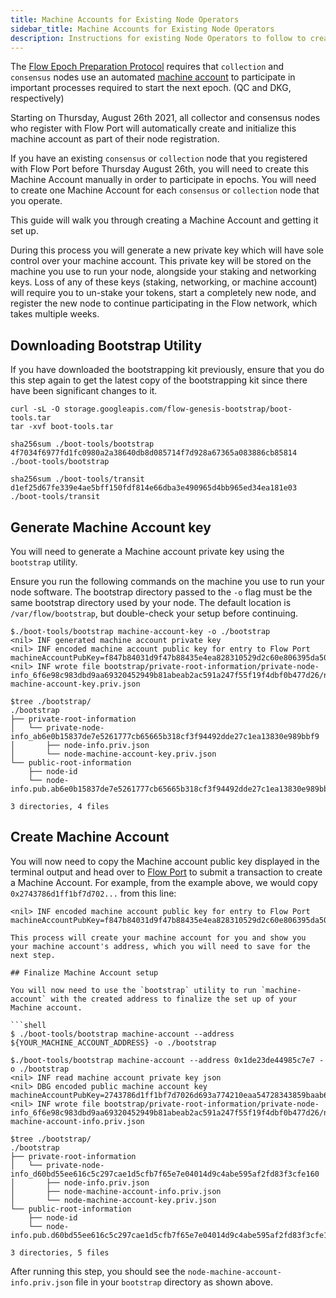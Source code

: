 ```yaml
---
title: Machine Accounts for Existing Node Operators
sidebar_title: Machine Accounts for Existing Node Operators
description: Instructions for existing Node Operators to follow to create a machine account for their collection or consensus nodes.
---
```


The [Flow Epoch Preparation Protocol](/staking/epoch-preparation/) requires that 
`collection` and `consensus` nodes use an automated [machine account](/staking/qc-dkg/#machine-accounts) 
to participate in important processes required to start the next epoch. (QC and DKG, respectively)

Starting on Thursday, August 26th 2021, all collector and consensus nodes who register with Flow Port will 
automatically create and initialize this machine account as part of their node registration.

If you have an existing `consensus` or `collection` node that you registered with Flow Port before Thursday August 26th,
you will need to create this Machine Account manually in order to participate in epochs.
You will need to create one Machine Account for each `consensus` or `collection` node that you operate.

This guide will walk you through creating a Machine Account and getting it set up.

<Callout type="warning">
  During this process you will generate a new private key which will have sole control over your machine account.
  This private key will be stored on the machine you use to run your node, alongside your staking and networking keys.
  Loss of any of these keys (staking, networking, or machine account) will require you to un-stake your tokens, start a completely new node, and register the new node to continue participating in the Flow network, which takes multiple weeks.
</Callout>

## Downloading Bootstrap Utility

<Callout type="warning">
  If you have downloaded the bootstrapping kit previously, ensure that you do
  this step again to get the latest copy of the bootstrapping kit since there
  have been significant changes to it.
</Callout>

```shell
curl -sL -O storage.googleapis.com/flow-genesis-bootstrap/boot-tools.tar
tar -xvf boot-tools.tar
```

```shell:title=CheckSHA256
sha256sum ./boot-tools/bootstrap
4f7034f6977fd1fc0980a2a38640db8d085714f7d928a67365a083886cb85814  ./boot-tools/bootstrap

sha256sum ./boot-tools/transit
d1ef25d67fe339e4ae5bff150fdf814e66dba3e490965d4bb965ed34ea181e03  ./boot-tools/transit
```

## Generate Machine Account key

You will need to generate a Machine account private key using the `bootstrap` utility.

<Callout type="warning">

  Ensure you run the following commands on the machine you use to run your node software.
  The bootstrap directory passed to the `-o` flag must be the same bootstrap directory used by your node.
  The default location is `/var/flow/bootstrap`, but double-check your setup before continuing.

</Callout>

```shell:title=GenerateMachineAccountKey
$./boot-tools/bootstrap machine-account-key -o ./bootstrap
<nil> INF generated machine account private key
<nil> INF encoded machine account public key for entry to Flow Port machineAccountPubKey=f847b84031d9f47b88435e4ea828310529d2c60e806395da50d3dd0dd2f32e2de336fb44eb06488645673850897d7cc017701d7e6272a1ab7f2f125aede46363e973444a02038203e8
<nil> INF wrote file bootstrap/private-root-information/private-node-info_6f6e98c983dbd9aa69320452949b81abeab2ac591a247f55f19f4dbf0b477d26/node-machine-account-key.priv.json

$tree ./bootstrap/
./bootstrap
├── private-root-information
│   └── private-node-info_ab6e0b15837de7e5261777cb65665b318cf3f94492dde27c1ea13830e989bbf9
│       ├── node-info.priv.json
│       └── node-machine-account-key.priv.json
└── public-root-information
    ├── node-id
    └── node-info.pub.ab6e0b15837de7e5261777cb65665b318cf3f94492dde27c1ea13830e989bbf9.json

3 directories, 4 files
```

## Create Machine Account

You will now need to copy the Machine account public key displayed in the terminal output and head over to [Flow Port](/flow-port/staking-guide/#existing-node-operators) to submit a transaction to create a Machine Account. For example, from the example above, we would copy `0x2743786d1ff1bf7d702...` from this line:

```shell:title=Example
<nil> INF encoded machine account public key for entry to Flow Port machineAccountPubKey=f847b84031d9f47b88435e4ea828310529d2c60e806395da50d3dd0dd2f32e2de336fb44eb06488645673850897d7cc017701d7e6272a1ab7f2f125aede46363e973444a02038203e8```

This process will create your machine account for you and show you your machine account's address, which you will need to save for the next step.

## Finalize Machine Account setup

You will now need to use the `bootstrap` utility to run `machine-account` with the created address to finalize the set up of your Machine account.

```shell
$ ./boot-tools/bootstrap machine-account --address ${YOUR_MACHINE_ACCOUNT_ADDRESS} -o ./bootstrap
```

```shell:title=Example
$./boot-tools/bootstrap machine-account --address 0x1de23de44985c7e7 -o ./bootstrap
<nil> INF read machine account private key json
<nil> DBG encoded public machine account key machineAccountPubKey=2743786d1ff1bf7d7026d693a774210eaa54728343859baab62e2df7f71a370651f4c7fd239d07af170e484eedd4f3c2df47103f6c39baf2eb2a50f67bbcba6a
<nil> INF wrote file bootstrap/private-root-information/private-node-info_6f6e98c983dbd9aa69320452949b81abeab2ac591a247f55f19f4dbf0b477d26/node-machine-account-info.priv.json

$tree ./bootstrap/
./bootstrap
├── private-root-information
│   └── private-node-info_d60bd55ee616c5c297cae1d5cfb7f65e7e04014d9c4abe595af2fd83f3cfe160
│       ├── node-info.priv.json
│       ├── node-machine-account-info.priv.json
│       └── node-machine-account-key.priv.json
└── public-root-information
    ├── node-id
    └── node-info.pub.d60bd55ee616c5c297cae1d5cfb7f65e7e04014d9c4abe595af2fd83f3cfe160.json

3 directories, 5 files
```

After running this step, you should see the `node-machine-account-info.priv.json` file in your `bootstrap` directory as shown above.

